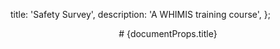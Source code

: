   title: 'Safety Survey',
  description:
    'A WHIMIS training course',
};


<Header />
<Main>
  # {documentProps.title}
  <QODSurvey />
</Main>
<Footer />
